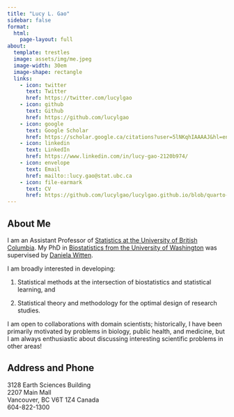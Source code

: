 ```yaml
---
title: "Lucy L. Gao"
sidebar: false
format: 
  html: 
    page-layout: full
about:
  template: trestles
  image: assets/img/me.jpeg
  image-width: 30em
  image-shape: rectangle
  links: 
    - icon: twitter
      text: Twitter
      href: https://twitter.com/lucylgao
    - icon: github
      text: Github
      href: https://github.com/lucylgao
    - icon: google 
      text: Google Scholar
      href: https://scholar.google.ca/citations?user=5lNKqhIAAAAJ&hl=en
    - icon: linkedin
      text: LinkedIn 
      href: https://www.linkedin.com/in/lucy-gao-2120b974/
    - icon: envelope 
      text: Email
      href: mailto::lucy.gao@stat.ubc.ca
    - icon: file-earmark
      text: CV 
      href: https://github.com/lucylgao/lucylgao.github.io/blob/quarto-migration/assets/CV.pdf
---
```


## About Me 
I am an Assistant Professor of [Statistics at the University of British Columbia](https://www.stat.ubc.ca/). My PhD in [Biostatistics from the University of Washington](https://www.biostat.washington.edu/) was supervised by [Daniela Witten](https://www.danielawitten.com/). 

I am broadly interested in developing: 

1. Statistical methods at the intersection of biostatistics and statistical learning, and 

2. Statistical theory and methodology for the optimal design of research studies.

I am open to collaborations with domain scientists; historically, I have been primarily motivated by problems in biology, public health, and medicine, but I am always enthusiastic about discussing interesting scientific problems in other areas! 


## Address and Phone 
3128 Earth Sciences Building </br>
2207 Main Mall </br> 
Vancouver, BC V6T 1Z4 Canada </br> 
604-822-1300


